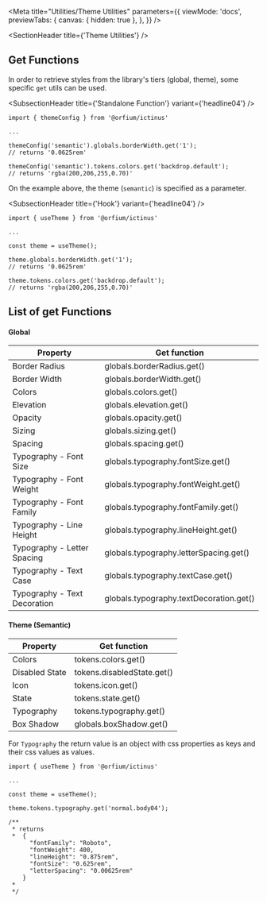 
<Meta
  title="Utilities/Theme Utilities"
  parameters={{
    viewMode: 'docs',
    previewTabs: {
      canvas: { hidden: true },
    },
  }}
/>

<SectionHeader title={'Theme Utilities'} />

## Get Functions

In order to retrieve styles from the library's tiers (global, theme), some specific `get` utils can be used.

<SubsectionHeader title={'Standalone Function'} variant={'headline04'} />

```
import { themeConfig } from '@orfium/ictinus'

...

themeConfig('semantic').globals.borderWidth.get('1');
// returns '0.0625rem'

themeConfig('semantic').tokens.colors.get('backdrop.default');
// returns 'rgba(200,206,255,0.70)'

```

On the example above, the theme (`semantic`) is specified as a parameter.

<SubsectionHeader title={'Hook'} variant={'headline04'} />

```
import { useTheme } from '@orfium/ictinus'

...

const theme = useTheme();

theme.globals.borderWidth.get('1');
// returns '0.0625rem'

theme.tokens.colors.get('backdrop.default');
// returns 'rgba(200,206,255,0.70)'

```

## List of get Functions

#### Global

<div className="documentation-table">

| Property                     | Get function                            |
| ---------------------------- | --------------------------------------- |
| Border Radius                | globals.borderRadius.get()              |
| Border Width                 | globals.borderWidth.get()               |
| Colors                       | globals.colors.get()                    |
| Elevation                    | globals.elevation.get()                 |
| Opacity                      | globals.opacity.get()                   |
| Sizing                       | globals.sizing.get()                    |
| Spacing                      | globals.spacing.get()                   |
| Typography - Font Size       | globals.typography.fontSize.get()       |
| Typography - Font Weight     | globals.typography.fontWeight.get()     |
| Typography - Font Family     | globals.typography.fontFamily.get()     |
| Typography - Line Height     | globals.typography.lineHeight.get()     |
| Typography - Letter Spacing  | globals.typography.letterSpacing.get()  |
| Typography - Text Case       | globals.typography.textCase.get()       |
| Typography - Text Decoration | globals.typography.textDecoration.get() |

</div>

#### Theme (Semantic)

<div className="documentation-table">

| Property       | Get function               |
| -------------- | -------------------------- |
| Colors         | tokens.colors.get()        |
| Disabled State | tokens.disabledState.get() |
| Icon           | tokens.icon.get()          |
| State          | tokens.state.get()         |
| Typography     | tokens.typography.get()    |
| Box Shadow     | globals.boxShadow.get()    |

</div>

For `Typography` the return value is an object with css properties as keys and their css values as values.

```
import { useTheme } from '@orfium/ictinus'

...

const theme = useTheme();

theme.tokens.typography.get('normal.body04');

/**
 * returns
 *  {
      "fontFamily": "Roboto",
      "fontWeight": 400,
      "lineHeight": "0.875rem",
      "fontSize": "0.625rem",
      "letterSpacing": "0.00625rem"
    }
 *
 */

```
